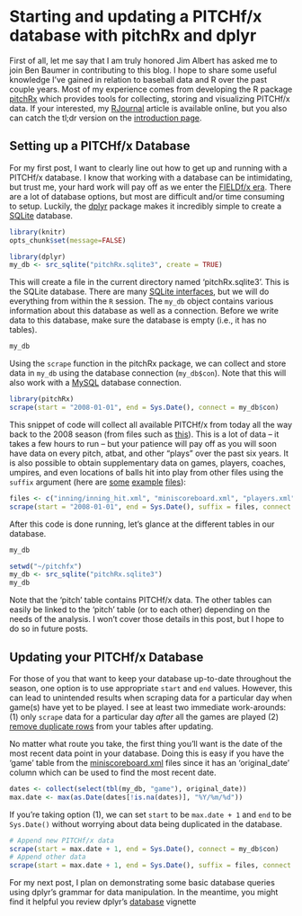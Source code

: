 Starting and updating a PITCHf/x database with pitchRx and dplyr
=============================================================

First of all, let me say that I am truly honored Jim Albert has asked me to join Ben Baumer in contributing to this blog. I hope to share some useful knowledge I've gained in relation to baseball data and R over the past couple years. Most of my experience comes from developing the R package [pitchRx](http://cran.r-project.org/web/packages/pitchRx/) which provides tools for collecting, storing and visualizing PITCHf/x data. If your interested, my [RJournal](http://journal.r-project.org/archive/accepted/) article is available online, but you also can catch the tl;dr version on the [introduction page](http://cpsievert.github.io/pitchRx/).

## Setting up a PITCHf/x Database

For my first post, I want to clearly line out how to get up and running with a PITCHf/x database. I know that working with a database can be intimidating, but trust me, your hard work will pay off as we enter the [FIELDf/x era](http://grantland.com/the-triangle/mlb-advanced-media-play-tracking-bob-bowman-interview/). There are a lot of database options, but most are difficult and/or time consuming to setup. Luckily, the [dplyr](http://cran.r-project.org/web/packages/dplyr/index.html) package makes it incredibly simple to create a [SQLite](https://sqlite.org/) database.

```r
library(knitr)
opts_chunk$set(message=FALSE)
```

```r
library(dplyr)
my_db <- src_sqlite("pitchRx.sqlite3", create = TRUE)
```

This will create a file in the current directory named 'pitchRx.sqlite3'. This is the SQLite database. There are many [SQLite interfaces](http://stackoverflow.com/questions/835069/which-sqlite-administration-console-do-you-recommend), but we will do everything from within the `R` session. The `my_db` object contains various information about this database as well as a connection. Before we write data to this database, make sure the database is empty (i.e., it has no tables).

```r
my_db
```

Using the `scrape` function in the pitchRx package, we can collect and store data in `my_db` using the database connection (`my_db$con`). Note that this will also work with a [MySQL](http://en.wikipedia.org/wiki/MySQL) database connection.

```r
library(pitchRx)
scrape(start = "2008-01-01", end = Sys.Date(), connect = my_db$con)
```

This snippet of code will collect all available PITCHf/x from today all the way back to the 2008 season (from files such as [this](http://gd2.mlb.com/components/game/mlb/year_2011/month_04/day_04/gid_2011_04_04_minmlb_nyamlb_1/inning/inning_all.xml)). This is a lot of data -- it takes a few hours to run -- but your patience will pay off as you will soon have data on every pitch, atbat, and other "plays" over the past six years. It is also possible to obtain supplementary data on games, players, coaches, umpires, and even locations of balls hit into play from other files using the `suffix` argument (here are [some](http://gd2.mlb.com/components/game/mlb/year_2011/month_04/day_04/gid_2011_04_04_minmlb_nyamlb_1/inning/inning_hit.xml) [example](http://gd2.mlb.com/components/game/mlb/year_2011/month_04/day_04/gid_2011_04_04_minmlb_nyamlb_1/players.xml) [files](http://gd2.mlb.com/components/game/mlb/year_2011/month_04/day_04/miniscoreboard.xml)):

```r
files <- c("inning/inning_hit.xml", "miniscoreboard.xml", "players.xml")
scrape(start = "2008-01-01", end = Sys.Date(), suffix = files, connect = my_db$con)
```

After this code is done running, let's glance at the different tables in our database.

```r
my_db
```

```r
setwd("~/pitchfx")
my_db <- src_sqlite("pitchRx.sqlite3")
my_db
```

Note that the 'pitch' table contains PITCHf/x data. The other tables can easily be linked to the 'pitch' table (or to each other) depending on the needs of the analysis. I won't cover those details in this post, but I hope to do so in future posts.

## Updating your PITCHf/x Database

For those of you that want to keep your database up-to-date throughout the season, one option is to use appropriate `start` and `end` values. However, this can lead to unintended results when scraping data for a particular day when game(s) have yet to be played. I see at least two immediate work-arounds: (1) only `scrape` data for a particular day *after* all the games are played (2) [remove duplicate rows](http://stackoverflow.com/questions/18932/how-can-i-remove-duplicate-rows?lq=1) from your tables after updating.

No matter what route you take, the first thing you'll want is the date of the most recent data point in your database. Doing this is easy if you have the 'game' table from the [miniscoreboard.xml](http://gd2.mlb.com/components/game/mlb/year_2011/month_04/day_04/miniscoreboard.xml) files since it has an 'original_date' column which can be used to find the most recent date.

```r
dates <- collect(select(tbl(my_db, "game"), original_date))
max.date <- max(as.Date(dates[!is.na(dates)], "%Y/%m/%d"))
```

If you're taking option (1), we can set `start` to be `max.date + 1` and `end` to be `Sys.Date()` without worrying about data being duplicated in the database.

```r
# Append new PITCHf/x data
scrape(start = max.date + 1, end = Sys.Date(), connect = my_db$con) 
# Append other data
scrape(start = max.date + 1, end = Sys.Date(), suffix = files, connect = my_db$con)
```

For my next post, I plan on demonstrating some basic database queries using dplyr's grammar for data manipulation. In the meantime, you might find it helpful you review dplyr's [database](http://cran.r-project.org/web/packages/dplyr/vignettes/databases.html) vignette

